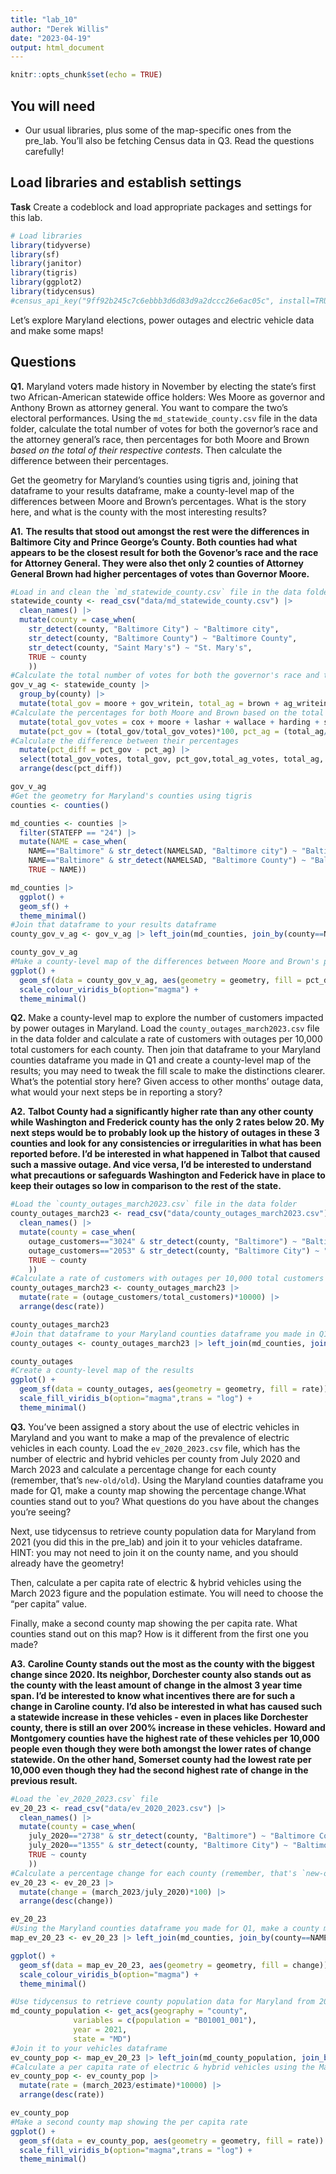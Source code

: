 ```yaml
---
title: "lab_10"
author: "Derek Willis"
date: "2023-04-19"
output: html_document
---
```


```r
knitr::opts_chunk$set(echo = TRUE)
```

## You will need

* Our usual libraries, plus some of the map-specific ones from the pre_lab. You'll also be fetching Census data in Q3. Read the questions carefully!

## Load libraries and establish settings

**Task** Create a codeblock and load appropriate packages and settings for this lab.

```r
# Load libraries
library(tidyverse)
library(sf)
library(janitor)
library(tigris)
library(ggplot2)
library(tidycensus)
#census_api_key("9ff92b245c7c6ebbb3d6d83d9a2dccc26e6ac05c", install=TRUE)
```

Let's explore Maryland elections, power outages and electric vehicle data and make some maps! 

## Questions 

**Q1.** Maryland voters made history in November by electing the state's first two African-American statewide office holders: Wes Moore as governor and Anthony Brown as attorney general. You want to compare the two's electoral performances. Using the `md_statewide_county.csv` file in the data folder, calculate the total number of votes for both the governor's race and the attorney general's race, then percentages for both Moore and Brown _based on the total of their respective contests_. Then calculate the difference between their percentages.

Get the geometry for Maryland's counties using tigris and, joining that dataframe to your results dataframe, make a county-level map of the differences between Moore and Brown's percentages. What is the story here, and what is the county with the most interesting results?

**A1.** 
**The results that stood out amongst the rest were the differences in Baltimore City and Prince George's County. Both counties had what appears to be the closest result for both the Govenor's race and the race for Attorney General. They were also thet only 2 counties of Attorney General Brown had higher percentages of votes than Governor Moore.**
```r
#Load in and clean the `md_statewide_county.csv` file in the data folder
statewide_county <- read_csv("data/md_statewide_county.csv") |> 
  clean_names() |>
  mutate(county = case_when(
    str_detect(county, "Baltimore City") ~ "Baltimore city",
    str_detect(county, "Baltimore County") ~ "Baltimore County",
    str_detect(county, "Saint Mary's") ~ "St. Mary's",
    TRUE ~ county
    ))
#Calculate the total number of votes for both the governor's race and the attorney general's race
gov_v_ag <- statewide_county |>
  group_by(county) |>
  mutate(total_gov = moore + gov_writein, total_ag = brown + ag_writein) |>
#Calculate the percentages for both Moore and Brown based on the total of their respective contests
  mutate(total_gov_votes = cox + moore + lashar + wallace + harding + sefcik + gov_writein, total_ag_votes = peroutka + brown + ag_writein) |>
  mutate(pct_gov = (total_gov/total_gov_votes)*100, pct_ag = (total_ag/total_ag_votes)*100) |>
#Calculate the difference between their percentages
  mutate(pct_diff = pct_gov - pct_ag) |>
  select(total_gov_votes, total_gov, pct_gov,total_ag_votes, total_ag, pct_ag, pct_diff) |>
  arrange(desc(pct_diff))

gov_v_ag
#Get the geometry for Maryland's counties using tigris
counties <- counties()

md_counties <- counties |>
  filter(STATEFP == "24") |>
  mutate(NAME = case_when(
    NAME=="Baltimore" & str_detect(NAMELSAD, "Baltimore city") ~ "Baltimore city",
    NAME=="Baltimore" & str_detect(NAMELSAD, "Baltimore County") ~ "Baltimore County",
    TRUE ~ NAME))

md_counties |>
  ggplot() +
  geom_sf() +
  theme_minimal()
#Join that dataframe to your results dataframe
county_gov_v_ag <- gov_v_ag |> left_join(md_counties, join_by(county==NAME))

county_gov_v_ag
#Make a county-level map of the differences between Moore and Brown's percentages
ggplot() +
  geom_sf(data = county_gov_v_ag, aes(geometry = geometry, fill = pct_diff)) +
  scale_colour_viridis_b(option="magma") +
  theme_minimal()
```

**Q2.** Make a county-level map to explore the number of customers impacted by power outages in Maryland. Load the `county_outages_march2023.csv` file in the data folder and calculate a rate of customers with outages per 10,000 total customers for each county. Then join that dataframe to your Maryland counties dataframe you made in Q1 and create a county-level map of the results; you may need to tweak the fill scale to make the distinctions clearer. What's the potential story here? Given access to other months' outage data, what would your next steps be in reporting a story?

**A2.** 
**Talbot County had a significantly higher rate than any other county while Washington and Frederick county has the only 2 rates below 20. My next steps would be to probably look up the history of outages in these 3 counties and look for any consistencies or irregularities in what has been reported before. I'd be interested in what happened in Talbot that caused such a massive outage. And vice versa, I'd be interested to understand what precautions or safeguards Washington and Federick have in place to keep their outages so low in comparison to the rest of the state.**
```r
#Load the `county_outages_march2023.csv` file in the data folder
county_outages_march23 <- read_csv("data/county_outages_march2023.csv") |> 
  clean_names() |>
  mutate(county = case_when(
    outage_customers=="3024" & str_detect(county, "Baltimore") ~ "Baltimore County",
    outage_customers=="2053" & str_detect(county, "Baltimore City") ~ "Baltimore city",
    TRUE ~ county
    ))
#Calculate a rate of customers with outages per 10,000 total customers for each county
county_outages_march23 <- county_outages_march23 |>
  mutate(rate = (outage_customers/total_customers)*10000) |>
  arrange(desc(rate))

county_outages_march23
#Join that dataframe to your Maryland counties dataframe you made in Q1
county_outages <- county_outages_march23 |> left_join(md_counties, join_by(county==NAME))

county_outages
#Create a county-level map of the results
ggplot() +
  geom_sf(data = county_outages, aes(geometry = geometry, fill = rate)) +
  scale_fill_viridis_b(option="magma",trans = "log") +
  theme_minimal()
```

**Q3.** You've been assigned a story about the use of electric vehicles in Maryland and you want to make a map of the prevalence of electric vehicles in each county. Load the `ev_2020_2023.csv` file, which has the number of electric and hybrid vehicles per county from July 2020 and March 2023 and calculate a percentage change for each county (remember, that's `new-old/old`). Using the Maryland counties dataframe you made for Q1, make a county map showing the percentage change.What counties stand out to you? What questions do you have about the changes you're seeing?

Next, use tidycensus to retrieve county population data for Maryland from 2021 (you did this in the pre_lab) and join it to your vehicles dataframe. HINT: you may not need to join it on the county name, and you should already have the geometry!

Then, calculate a per capita rate of electric & hybrid vehicles using the March 2023 figure and the population estimate. You will need to choose the "per capita" value.

Finally, make a second county map showing the per capita rate. What counties stand out on this map? How is it different from the first one you made?

**A3.** 
**Caroline County stands out the most as the county with the biggest change since 2020. Its neighbor, Dorchester county also stands out as the county with the least amount of change in the almost 3 year time span. I'd be interested to know what incentives there are for such a change in Caroline county. I'd also be interested in what has caused such a statewide increase in these vehicles - even in places like Dorchester county, there is still an over 200% increase in these vehicles.**
**Howard and Montgomery counties have the highest rate of these vehicles per 10,000 people even though they were both amongst the lower rates of change statewide. On the other hand, Somerset county had the lowest rate per 10,000 even though they had the second highest rate of change in the previous result.**
```r
#Load the `ev_2020_2023.csv` file
ev_20_23 <- read_csv("data/ev_2020_2023.csv") |> 
  clean_names() |>
  mutate(county = case_when(
    july_2020=="2738" & str_detect(county, "Baltimore") ~ "Baltimore County",
    july_2020=="1355" & str_detect(county, "Baltimore City") ~ "Baltimore city",
    TRUE ~ county
    ))
#Calculate a percentage change for each county (remember, that's `new-old/old`)
ev_20_23 <- ev_20_23 |>
  mutate(change = (march_2023/july_2020)*100) |>
  arrange(desc(change))

ev_20_23
#Using the Maryland counties dataframe you made for Q1, make a county map showing the percentage change
map_ev_20_23 <- ev_20_23 |> left_join(md_counties, join_by(county==NAME))

ggplot() +
  geom_sf(data = map_ev_20_23, aes(geometry = geometry, fill = change)) +
  scale_colour_viridis_b(option="magma") +
  theme_minimal()
```
```r
#Use tidycensus to retrieve county population data for Maryland from 2021
md_county_population <- get_acs(geography = "county",
              variables = c(population = "B01001_001"),
              year = 2021,
              state = "MD")
#Join it to your vehicles dataframe
ev_county_pop <- map_ev_20_23 |> left_join(md_county_population, join_by(GEOID))
#Calculate a per capita rate of electric & hybrid vehicles using the March 2023 figure and the population estimate. You will need to choose the "per capita" value
ev_county_pop <- ev_county_pop |>
  mutate(rate = (march_2023/estimate)*10000) |>
  arrange(desc(rate))

ev_county_pop
#Make a second county map showing the per capita rate
ggplot() +
  geom_sf(data = ev_county_pop, aes(geometry = geometry, fill = rate)) +
  scale_fill_viridis_b(option="magma",trans = "log") +
  theme_minimal()
```
